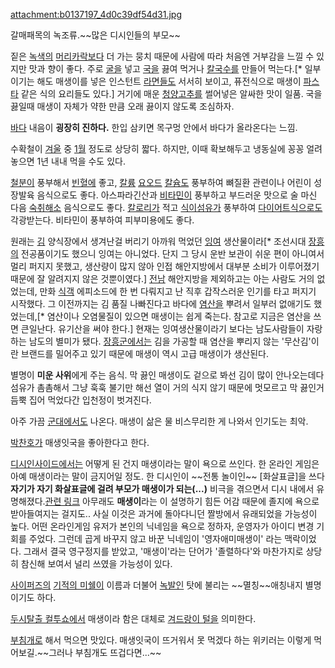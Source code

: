 attachment:b0137197_4d0c39df54d31.jpg

갈매패목의 녹조류.~~많은 디시인들의 부모~~

짙은 [[녹색]]의 [[머리카락]]보다 더 가는 뭉치 때문에 사람에 따라 처음엔 거부감을 느낄 수 있지만 맛과 향이 좋다. 주로 [[굴]]을 넣고 [[국]]을 끓여 먹거나 [[칼국수]]를 만들어 먹는다.[* 일부이기는 해도 매생이를 넣은 인스턴트 [[라면]]들도 서서히 보이고, 퓨전식으로 매생이 [[파스타]] 같은 식의 요리들도 있다.] 거기에 매운 [[청양고추]]를 썰어넣은 알싸한 맛이 일품. 국을 끓일때 매생이 자체가 약한 만큼 오래 끓이지 않도록 조심하자. 

[[바다]] 내음이 '''굉장히 진하다.''' 한입 삼키면 목구멍 안에서 바다가 올라온다는 느낌. 

수확철이 [[겨울]] 중 [[1월]] 정도로 상당히 짧다.  하지만, 이때 확보해두고 냉동실에 꽁꽁 얼려놓으면 1년 내내 먹을 수도 있다. 

[[철]]분이 풍부해서 [[빈혈]]에 좋고, [[칼륨]] [[요오드]] [[칼슘]]도 풍부하여 뼈질환 관련이나 어린이 성장발육 음식으로도 좋다. 아스파라긴산과 [[비타민]]이 풍부하고 부드러운 맛으로 술 마신 다음 [[숙취]]해소 음식으로도 좋다. [[칼로리]]가 적고 [[식이섬유]]가 풍부하여 [[다이어트]]식으로도 각광받는다. 비타민이 풍부하여 피부미용에도 좋다. 

원래는 [[김]] 양식장에서 생겨난걸 버리기 아까워 먹었던 [[잉여]] 생산물이라[* 조선시대 [[장흥]]의 전공품이기도 했으니 잉여는 아니었다. 단지 그 당시 운반 보관이 쉬운 편이 아니여서 멀리 퍼지지 못했고, 생산량이 많지 않아 인접 해안지방에서 대부분 소비가 이루어졌기 때문에 잘 알려지지 않은 것뿐이였다.] [[전남]] 해안지방을 제외하고는 아는 사람도 거의 없었는데, 만화 [[식객]] 에피소드에 한 번 다뤄지고 난 직후 갑작스러운 인기를 타고 퍼지기 시작했다. 그 이전까지는 김 품질 나빠진다고 바다에 [[염산]]을 뿌려서 일부러 없애기도 했었는데,[* 염산이나 오염물질이 있으면 매생이는 쉽게 죽는다. 참고로 지금은 염산을 쓰면 큰일난다. 유기산을 써야 한다.] 현재는 잉여생산물이라기 보다는 남도사람들이 자랑하는 남도의 별미가 됐다. [[장흥군]]에서는 김을 가공할 때 염산을 뿌리지 않는 '무산김'이란 브랜드를 밀어주고 있기 때문에 매생이 역시 고급 매생이가 생산된다.  

별명이 '''미운 사위'''에게 주는 음식. 막 끓인 매생이도 겉으로 봐선 김이 많이 안나오는데다 섬유가 촘촘해서 그냥 훅훅 불기만 해선 열이 거의 식지 않기 때문에 멋모르고 막 끓인거 듬뿍 집어 먹었다간 입천정이 벗겨진다.

아주 가끔 [[군대]]에서도 나온다. 매생이 삶은 물 비스무리한 게 나와서 인기도는 최악.

[[박찬호]]가 매생잇국을 좋아한다고 한다.

[[디시인사이드]]에서는 어떻게 된 건지 매생이라는 말이 욕으로 쓰인다. 한 온라인 게임은 아예 매생이라는 말이 금지어일 정도. 한 디시인이 ~~전통 놀이인~~ [화살표글]을 쓰다 '''자기가 자기 화살표글에 걸려 부모가 매생이가 되는(...)''' 비극을 겪으면서 디시 내에서 유명해졌다.[http://gall.dcinside.com/list.php?id=smartphone&no=1157073&page=1&bbs= 관련 링크] 아무래도 '''매생이'''라는 이 설명하기 힘든 어감 때문에 졸지에 욕으로 받아들여지는 걸지도.. 사실 이것은 과거에 돌아다니던 짤방에서 유래되었을 가능성이 높다. 어떤 온라인게임 유저가 본인의 닉네임을 욕으로 정하자, 운영자가 아이디 변경 기회를 주었다. 그런데 곱게 바꾸지 않고 바꾼 닉네임이 '영자애미매생이' 라는 맥락이었다. 그래서 결국 영구정지를 받았고, '매생이'라는 단어가 '졸렬하다'와 마찬가지로 상당히 참신해 보여서 널리 쓰였을 가능성이 있다.

[[사이퍼즈]]의 [[기적의 미쉘]]이 이름과 더불어 [[녹발]]인 탓에 불리는 ~~멸칭~~애칭내지 별명이기도 하다.

[[두시탈출 컬투쇼]]에서 매생이라 함은 대체로 [[겨드랑이 털]]을 의미한다.

[[부침개]]로 해서 먹으면 맛있다. 매생잇국이 뜨거워서 못 먹겠다 하는 위키러는 이렇게 먹어보길.~~그러나 부침개도 뜨겁다면...~~
